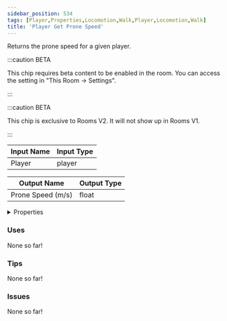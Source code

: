 ```yaml
---
sidebar_position: 534
tags: [Player,Properties,Locomotion,Walk,Player,Locomotion,Walk]
title: 'Player Get Prone Speed'
---
```


Returns the prone speed for a given player.

:::caution BETA

This chip requires beta content to be enabled in the room. You can access the setting in "This Room -> Settings".

:::

:::caution BETA

This chip is exclusive to Rooms V2. It will not show up in Rooms V1.

:::


<EsbSvg />

| Input Name | Input Type |
|-----------|-----------|
| Player | player |

| Output Name | Output Type |
|-----------|-----------|
| Prone Speed (m/s) | float |


<details>
  <summary>Properties</summary>
  <div>
    <div>
    <table>
      <thead>
        <tr>
          <th>Is beta required?</th>
          <th>✅</th>
        </tr>
        <tr>
          <th>Is this chip a trolling risk?</th>
          <th>❌</th>
        </tr>
        <tr>
          <th>Is this chip a role assignment risk?</th>
          <th>❌</th>
        </tr>
        <tr>
          <th>Chip UUID</th>
          <th>4d0f09da-4784-4b35-bf66-cdf818ea1a29</th>
        </tr>
      </thead>
    </table>
    </div>
  </div>
</details>

### Uses

None so far!

### Tips

None so far!

### Issues

None so far!